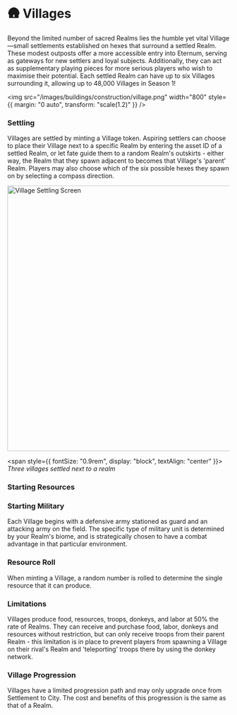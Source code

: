 
# 🛖 Villages

Beyond the limited number of sacred Realms lies the humble yet vital Village—small settlements established on hexes that
surround a settled Realm. These modest outposts offer a more accessible entry into Eternum, serving as gateways for new
settlers and loyal subjects. Additionally, they can act as supplementary playing pieces for more serious players who
wish to maximise their potential. Each settled Realm can have up to six Villages surrounding it, allowing up to 48,000
Villages in Season 1!

<img
  src="/images/buildings/construction/village.png"
  width="800"
  style={{ margin: "0 auto", transform: "scale(1.2)" }}
/>

### Settling

Villages are settled by minting a Village token. Aspiring settlers can choose to place their Village next to a specific
Realm by entering the asset ID of a settled Realm, or let fate guide them to a random Realm's outskirts - either way,
the Realm that they spawn adjacent to becomes that Village's 'parent' Realm. Players may also choose which of the six
possible hexes they spawn on by selecting a compass direction.

<img src="/screenshots/villages.png" alt="Village Settling Screen" width="600" className="mx-auto" />

<span style={{ fontSize: "0.9rem", display: "block", textAlign: "center" }}>
  _Three villages settled next to a realm_
</span>

### Starting Resources

<StartingResources structureType={StructureType.Village} />

### Starting Military

Each Village begins with a defensive army stationed as guard and an attacking army on the field. The specific type of
military unit is determined by your Realm's biome, and is strategically chosen to have a combat advantage in that
particular environment.

<StartingMilitary structureType={StructureType.Village} />

### Resource Roll

When minting a Village, a random number is rolled to determine the single resource that it can produce.

<ResourceProbability />

### Limitations

Villages produce food, resources, troops, donkeys, and labor at 50% the rate of Realms. They can receive and purchase
food, labor, donkeys and resources without restriction, but can only receive troops from their parent Realm - this
limitation is in place to prevent players from spawning a Village on their rival's Realm and 'teleporting' troops there
by using the donkey network.

### Village Progression

Villages have a limited progression path and may only upgrade once from Settlement to City. The cost and benefits of
this progression is the same as that of a Realm.
